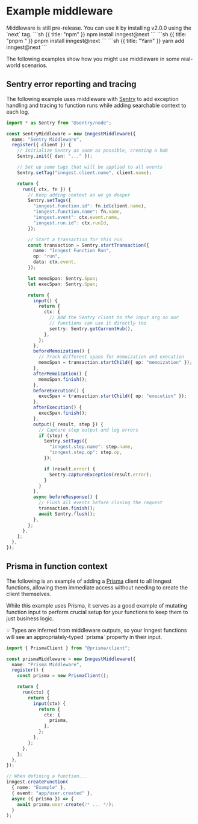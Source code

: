 # Example middleware <VersionBadge version="v2.0.0+" />

<Callout>
Middleware is still pre-release. You can use it by installing v2.0.0 using the `next` tag.

<CodeGroup forceTabs>
```sh {{ title: "npm" }}
npm install inngest@next
```
```sh {{ title: "pnpm " }}
pnpm install inngest@next
```
```sh {{ title: "Yarn" }}
yarn add inngest@next
```
</CodeGroup>
</Callout>

The following examples show how you might use middleware in some real-world scenarios.

## Sentry error reporting and tracing

The following example uses middleware with [Sentry](https://sentry.io/?ref=inngest) to add exception handling and tracing to function runs while adding searchable context to each log.

```ts
import * as Sentry from "@sentry/node";

const sentryMiddleware = new InngestMiddleware({
  name: "Sentry Middleware",
  register({ client }) {
    // Initialize Sentry as soon as possible, creating a hub
    Sentry.init({ dsn: "..." });

    // Set up some tags that will be applied to all events
    Sentry.setTag("inngest.client.name", client.name);

    return {
      run({ ctx, fn }) {
        // Keep adding context as we go deeper
        Sentry.setTags({
          "inngest.function.id": fn.id(client.name),
          "inngest.function.name": fn.name,
          "inngest.event": ctx.event.name,
          "inngest.run.id": ctx.runId,
        });

        // Start a transaction for this run
        const transaction = Sentry.startTransaction({
          name: "Inngest Function Run",
          op: "run",
          data: ctx.event,
        });

        let memoSpan: Sentry.Span;
        let execSpan: Sentry.Span;

        return {
          input() {
            return {
              ctx: {
                // Add the Sentry client to the input arg so our
                // functions can use it directly too
                sentry: Sentry.getCurrentHub(),
              },
            };
          },
          beforeMemoization() {
            // Track different spans for memoization and execution
            memoSpan = transaction.startChild({ op: "memoization" });
          },
          afterMemoization() {
            memoSpan.finish();
          },
          beforeExecution() {
            execSpan = transaction.startChild({ op: "execution" });
          },
          afterExecution() {
            execSpan.finish();
          },
          output({ result, step }) {
            // Capture step output and log errors
            if (step) {
              Sentry.setTags({
                "inngest.step.name": step.name,
                "inngest.step.op": step.op,
              });

              if (result.error) {
                Sentry.captureException(result.error);
              }
            }
          },
          async beforeResponse() {
            // Flush all events before closing the request
            transaction.finish();
            await Sentry.flush();
          },
        };
      },
    };
  },
});
```

## Prisma in function context

The following is an example of adding a [Prisma](https://www.prisma.io/?ref=inngest) client to all Inngest functions, allowing them immediate access without needing to create the client themselves.

While this example uses Prisma, it serves as a good example of mutating function input to perform crucial setup for your functions to keep them to just business logic.

<Callout>
💡 Types are inferred from middleware outputs, so your Inngest functions will see an appropriately-typed `prisma` property in their input.
</Callout>

```ts
import { PrismaClient } from "@prisma/client";

const prismaMiddleware = new InngestMiddleware({
  name: "Prisma Middleware",
  register() {
    const prisma = new PrismaClient();

    return {
      run(ctx) {
        return {
          input(ctx) {
            return {
              ctx: {
                prisma,
              },
            };
          },
        };
      },
    };
  },
});

// When defining a function...
inngest.createFunction(
  { name: "Example" },
  { event: "app/user.created" },
  async ({ prisma }) => {
    await prisma.user.create(/* ... */);
  }
);
```
